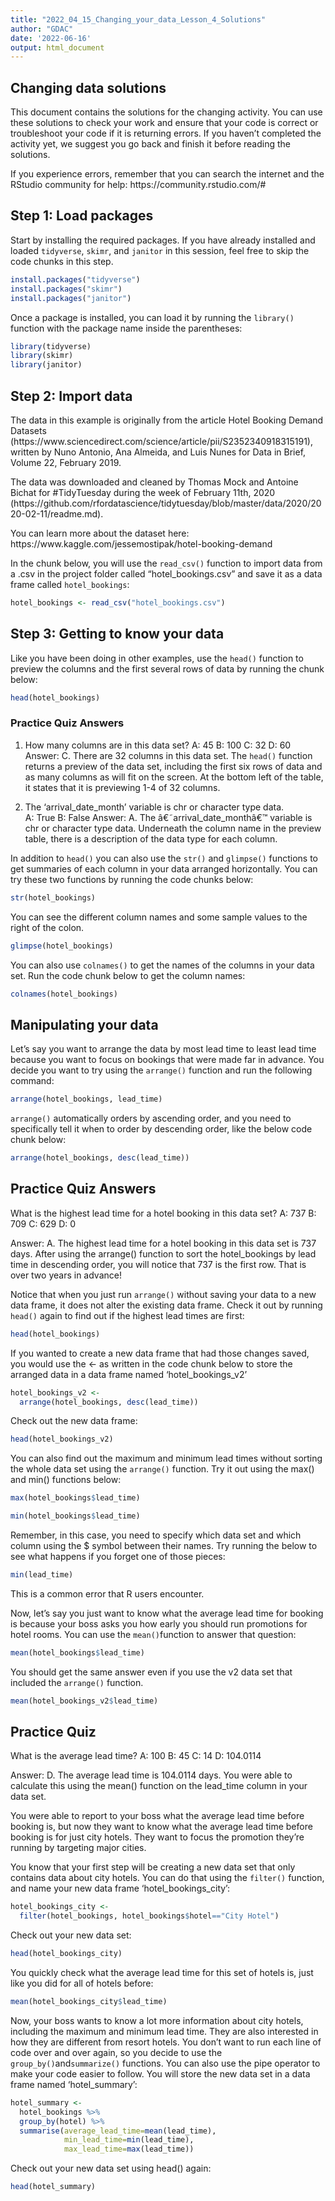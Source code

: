 ```yaml
---
title: "2022_04_15_Changing_your_data_Lesson_4_Solutions"
author: "GDAC"
date: '2022-06-16'
output: html_document
---
```


## Changing data solutions
This document  contains the solutions for the changing activity. You can use these solutions to check your work and ensure that your code is correct or troubleshoot your code if it is returning errors. If you haven't completed the activity yet, we suggest you go back and finish it before reading the solutions.

If you experience errors, remember that you can search the internet and the RStudio community for help:
https://community.rstudio.com/#

## Step 1: Load packages

Start by installing the required packages. If you have already installed and loaded `tidyverse`, `skimr`, and `janitor` in this session, feel free to skip the code chunks in this step.

```r
install.packages("tidyverse")
install.packages("skimr")
install.packages("janitor")
```

Once a package is installed, you can load it by running the `library()` function with the package name inside the parentheses:

```r
library(tidyverse)
library(skimr)
library(janitor)
```

## Step 2: Import data

The data in this example is originally from the article Hotel Booking Demand Datasets (https://www.sciencedirect.com/science/article/pii/S2352340918315191), written by Nuno Antonio, Ana Almeida, and Luis Nunes for Data in Brief, Volume 22, February 2019.

The data was downloaded and cleaned by Thomas Mock and Antoine Bichat for #TidyTuesday during the week of February 11th, 2020 (https://github.com/rfordatascience/tidytuesday/blob/master/data/2020/2020-02-11/readme.md).

You can learn more about the dataset here:
https://www.kaggle.com/jessemostipak/hotel-booking-demand

In the chunk below, you will use the `read_csv()` function to import data from a .csv in the project folder called "hotel_bookings.csv" and save it as a data frame called `hotel_bookings`:

```r
hotel_bookings <- read_csv("hotel_bookings.csv")
```

## Step 3: Getting to know your data

Like you have been doing in other examples, use the `head()` function to preview the columns and the first several rows of data by running the chunk below:

```r
head(hotel_bookings)
```
### Practice Quiz Answers 

1. How many columns are in this data set?
A: 45
B: 100
C: 32
D: 60
Answer: C. There are 32 columns in this data set. The `head()` function returns a preview of the data set, including the first six rows of data and as many columns as will fit on the screen. At the bottom left of the table, it states that it is previewing 1-4 of 32 columns. 

2. The 'arrival_date_month' variable is chr or character type data.  
A: True
B: False
Answer: A. The â€˜arrival_date_monthâ€™ variable is chr or character type data. Underneath the column name in the preview table, there is a description of the data type for each column. 

In addition to `head()` you can also use the `str()` and `glimpse()` functions to get summaries of each column in your data arranged horizontally. You can try these two functions by running the code chunks below:

```r
str(hotel_bookings)
```

You can see the different column names and some sample values to the right of the colon. 

```r
glimpse(hotel_bookings)
```

You can also use `colnames()` to get the names of the columns in your data set. Run the code chunk below to get the column names:

```r
colnames(hotel_bookings)
```

## Manipulating your data

Let's say you want to arrange the data by most lead time to least lead time because you want to focus on bookings that were made far in advance. You decide you want to try using the `arrange()` function and run the following command: 

```r
arrange(hotel_bookings, lead_time)
```

`arrange()`  automatically orders by ascending order, and you need to specifically tell it when to order by descending order, like the below code chunk below:

```r
arrange(hotel_bookings, desc(lead_time))
```
## Practice Quiz Answers

What is the highest lead time for a hotel booking in this data set?
A: 737
B: 709
C: 629
D: 0

Answer: A. The highest lead time for a hotel booking in this data set is 737 days. After using the arrange() function to sort the hotel_bookings by lead time in descending order, you will notice that 737 is the first row. That is over two years in advance!

Notice that when you just run `arrange()` without saving your data to a new data frame, it does not alter the existing data frame. Check it out by running `head()` again to find out if the highest lead times are first: 

```r
head(hotel_bookings)
```

If you wanted to create a new data frame that had those changes saved, you would use the <- as written in the code chunk below to store the arranged data in a data frame named 'hotel_bookings_v2'

```r
hotel_bookings_v2 <-
  arrange(hotel_bookings, desc(lead_time))
```

Check out the new data frame: 

```r
head(hotel_bookings_v2)
```

You can also find out the maximum and minimum lead times without sorting the whole data set using the `arrange()` function. Try it out using the max() and min() functions below:

```r
max(hotel_bookings$lead_time)
```

```r
min(hotel_bookings$lead_time)
```

Remember, in this case, you need to specify which data set and which column using the $ symbol between their names. Try running the below to see what happens if you forget one of those pieces:

```r
min(lead_time)
```

This is a common error that R users encounter. 

Now, let's say you just want to know what the average lead time for booking is because your boss asks you how early you should run promotions for hotel rooms. You can use the `mean()`function to answer that question:

```r
mean(hotel_bookings$lead_time)
```

You should get the same answer even if you use the v2 data set that included the `arrange()` function. 

```r
mean(hotel_bookings_v2$lead_time)
```

## Practice Quiz 

What is the average lead time?
A: 100
B: 45
C: 14
D: 104.0114

Answer: D. The average lead time is 104.0114 days. You were able to calculate this using the mean() function on the lead_time column in your data set. 

You were able to report to your boss what the average lead time before booking is, but now they want to know what the average lead time before booking is for just city hotels. They want to focus the promotion they're running by targeting major cities.

You know that your first step will be creating a new data set that only contains data about city hotels. You can do that using the `filter()` function, and name your new data frame 'hotel_bookings_city':

```r
hotel_bookings_city <- 
  filter(hotel_bookings, hotel_bookings$hotel=="City Hotel")
```

Check out your new data set:

```r
head(hotel_bookings_city)
```

You quickly check what the average lead time for this set of hotels is, just like you did for all of hotels before:

```r
mean(hotel_bookings_city$lead_time)
```

Now, your boss wants to know a lot more information about city hotels, including the maximum and minimum lead time. They are also interested in how they are different from resort hotels. You don't want to run each line of code over and over again, so you decide to use the `group_by()`and`summarize()` functions. You can also use the pipe operator to make your code easier to follow. You will store the new data set in a data frame named 'hotel_summary':

```r
hotel_summary <- 
  hotel_bookings %>%
  group_by(hotel) %>%
  summarise(average_lead_time=mean(lead_time),
            min_lead_time=min(lead_time),
            max_lead_time=max(lead_time))
```

Check out your new data set using head() again:

```r
head(hotel_summary)
```